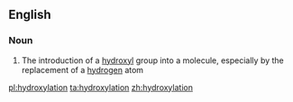 ==English==

===Noun===
{{en-noun}}

# {{label|en|organic chemistry}} The introduction of a [[hydroxyl]] group into a molecule, especially by the replacement of a [[hydrogen]] atom

[[pl:hydroxylation]]
[[ta:hydroxylation]]
[[zh:hydroxylation]]